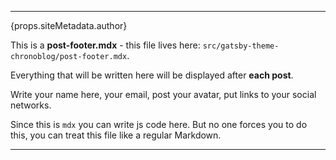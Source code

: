 <hr />

<p>{props.siteMetadata.author}</p>

This is a **post-footer.mdx** - this file lives here: `src/gatsby-theme-chronoblog/post-footer.mdx`.

Everything that will be written here will be displayed after **each post**.

Write your name here, your email, post your avatar, put links to your social networks.

Since this is `mdx` you can write js code here. But no one forces you to do this, you can treat this file like a regular Markdown.

<hr />
